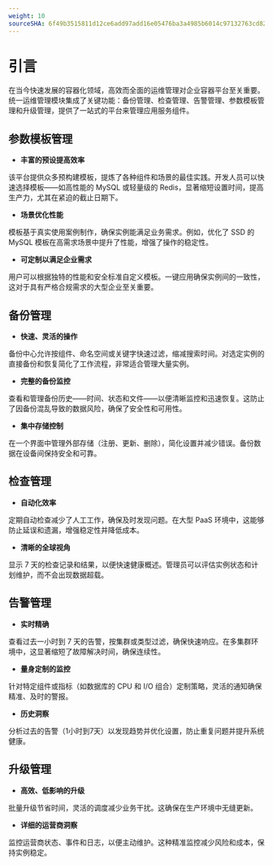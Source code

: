 ```yaml
---
weight: 10
sourceSHA: 6f49b3515811d12ce6add97add16e05476ba3a4985b6014c97132763cd82062e
---
```


# 引言

在当今快速发展的容器化领域，高效而全面的运维管理对企业容器平台至关重要。统一运维管理模块集成了关键功能：备份管理、检查管理、告警管理、参数模板管理和升级管理，提供了一站式的平台来管理应用服务组件。

## 参数模板管理

- **丰富的预设提高效率**

该平台提供众多预构建模板，提炼了各种组件和场景的最佳实践。开发人员可以快速选择模板——如高性能的 MySQL 或轻量级的 Redis，显著缩短设置时间，提高生产力，尤其在紧迫的截止日期下。

- **场景优化性能**

模板基于真实使用案例制作，确保实例能满足业务需求。例如，优化了 SSD 的 MySQL 模板在高需求场景中提升了性能，增强了操作的稳定性。

- **可定制以满足企业需求**

用户可以根据独特的性能和安全标准自定义模板。一键应用确保实例间的一致性，这对于具有严格合规需求的大型企业至关重要。

## 备份管理

- **快速、灵活的操作**

备份中心允许按组件、命名空间或关键字快速过滤，缩减搜索时间。对选定实例的直接备份和恢复简化了工作流程，非常适合管理大量实例。

- **完整的备份监控**

查看和管理备份历史——时间、状态和文件——以便清晰监控和迅速恢复。这防止了因备份混乱导致的数据风险，确保了安全性和可用性。

- **集中存储控制**

在一个界面中管理外部存储（注册、更新、删除），简化设置并减少错误。备份数据在设备间保持安全和可靠。

## 检查管理

- **自动化效率**

定期自动检查减少了人工工作，确保及时发现问题。在大型 PaaS 环境中，这能够防止延误和遗漏，增强稳定性并降低成本。

- **清晰的全球视角**

显示 7 天的检查记录和结果，以便快速健康概述。管理员可以评估实例状态和计划维护，而不会出现数据超载。

## 告警管理

- **实时精确**

查看过去一小时到 7 天的告警，按集群或类型过滤，确保快速响应。在多集群环境中，这显著缩短了故障解决时间，确保连续性。

- **量身定制的监控**

针对特定组件或指标（如数据库的 CPU 和 I/O 组合）定制策略，灵活的通知确保精准、及时的警报。

- **历史洞察**

分析过去的告警（1小时到7天）以发现趋势并优化设置，防止重复问题并提升系统健康。

## 升级管理

- **高效、低影响的升级**

批量升级节省时间，灵活的调度减少业务干扰。这确保在生产环境中无缝更新。

- **详细的运营商洞察**

监控运营商状态、事件和日志，以便主动维护。这种精准监控减少风险和成本，保持实例稳定。
